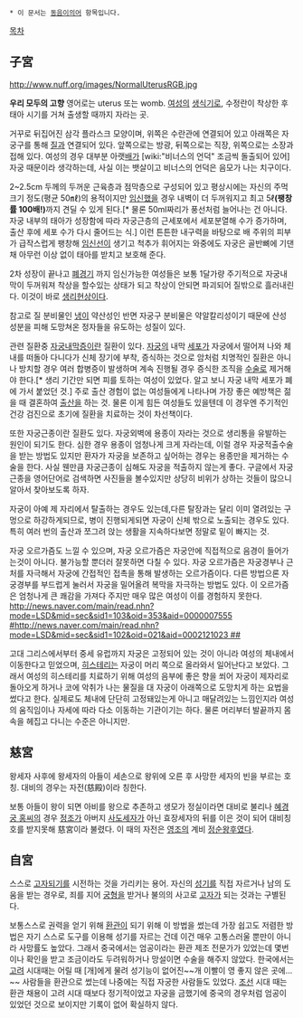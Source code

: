  * 이 문서는 [[동음이의어]] 항목입니다.

[[목차]]

== 子宮 ==

http://www.nuff.org/images/NormalUterusRGB.jpg

'''우리 모두의 고향'''
영어로는 uterus 또는 womb. [[여성]]의 [[생식기]]로, 수정란이 착상한 후 태아 시기를 거쳐 출생할 때까지 자라는 곳.

거꾸로 뒤집어진 삼각 플라스크 모양이며, 위쪽은 수란관에 연결되어 있고 아래쪽은 자궁구를 통해 [[질]]과 연결되어 있다. 앞쪽으로는 방광, 뒤쪽으로는 직장, 위쪽으로는 소장과 접해 있다. 여성의 경우 대부분 아랫[[배]]가 [wiki:"비너스의 언덕" 조금씩 돌출되어 있어] 자궁 때문이라 생각하는데, 사실 이는 뱃살이고 비너스의 언덕은 음모가 나는 치구이다.

2~2.5cm 두께의 두꺼운 근육층과 점막층으로 구성되어 있고 평상시에는 자신의 주먹 크기 정도(평균 50㎖)의 용적이지만 [[임신]]했을 경우 내벽이 더 두꺼워지고 최고 5ℓ'''(팽창률 100배!)'''까지 견딜 수 있게 된다.[* 물론 50ml짜리가 풍선처럼 늘어나는 건 아니다. 자궁 내부의 태아가 성장함에 따라 자궁근층의 근세포에서 세포분열해 수가 증가하며, 출산 후에 세포 수가 다시 줄어드는 식.] 이런 튼튼한 내구력을 바탕으로 배 주위의 피부가 급작스럽게 팽창해 [[임신선]]이 생기고 척추가 휘어지는 와중에도 자궁은 골반뼈에 기댄 채 아무런 이상 없이 태아를 받치고 보호해 준다.

2차 성장이 끝나고 [[폐경기]] 까지 임신가능한 여성들은 보통 1달가량 주기적으로 자궁내막이 두꺼워져 착상을 할수있는 상태가 되고 착상이 안되면 파괴되어 질밖으로 흘러내린다. 이것이 바로 [[생리]]현상이다.

참고로 질 분비물인 [[냉]]이 약산성인 반면 자궁구 분비물은 약알칼리성이기 때문에 산성 성분을 피해 도망쳐온 정자들을 유도하는 성질이 있다.

관련 질환중 [[자궁내막증]]이란 질환이 있다. [[자궁]]의 내막 [[세포]]가 자궁에서 떨어져 나와 체내를 떠돌아 다니다가 신체 장기에 부착, 증식하는 것으로 암처럼 치명적인 질환은 아니나 방치할 경우 여러 합병증이 발생하며 계속 진행될 경우 증식한 조직을 [[수술]]로 제거해야 한다.[* 생리 기간만 되면 피를 토하는 여성이 있었다. 알고 보니 자궁 내막 세포가 폐에 가서 붙었던 것.] 주로 출산 경험이 없는 여성들에게 나타나며 가장 좋은 예방책은 젊을 때 결혼하여 [[출산]]을 하는 것. 물론 이게 힘든 여성들도 있을텐데 이 경우엔 주기적인 건강 검진으로 초기에 질환을 치료하는 것이 차선책이다.

또한 자궁근종이란 질환도 있다. 자궁외벽에 용종이 자라는 것으로 생리통을 유발하는 원인이 되기도 한다. 심한 경우 용종이 엄청나게 크게 자라는데, 이럴 경우 자궁적출수술을 받는 방법도 있지만 환자가 자궁을 보존하고 싶어하는 경우는 용종만을 제거하는 수술을 한다. 사실 웬만큼 자궁근종이 심해도 자궁을 적출하지 않는게 좋다. 구글에서 자궁근종을 영어단어로 검색하면 사진들을 볼수있지만 상당히 비위가 상하는 것들이 많으니 알아서 찾아보도록 하자.

자궁이 아예 제 자리에서 탈출하는 경우도 있는데,다른 탈장과는 달리 이미 열려있는 구멍으로 하강하게되므로, 병이 진행되게되면 자궁이 신체 밖으로 노출되는 경우도 있다. 특히 여러 번의 출산과 쪼그려 앉는 생활을 지속하다보면 정말로 밑이 빠지는 것.

자궁 오르가즘도 느낄 수 있으며, 자궁 오르가즘은 자궁안에 직접적으로 음경이 들어가는것이 아니다. 불가능할 뿐더러 잘못하면 다칠 수 있다. 자궁 오르가즘은 자궁경부나 근처를 자극해서 자궁에 간접적인 접촉을 통해 발생하는 오르가즘이다. 다른 방법으론 자궁경부를 부드럽게 눌러서 자궁을 밀어올려 복막을 자극하는 방법도 있다. 이 오르가즘은 엄청나게 큰 쾌감을 가져다 주지만 매우 많은 여성이 이를 경험하지 못한다. [[http://news.naver.com/main/read.nhn?mode=LSD&mid=sec&sid1=103&oid=353&aid=0000007555 #]][[http://news.naver.com/main/read.nhn?mode=LSD&mid=sec&sid1=102&oid=021&aid=0002121023 ##]]

고대 그리스에서부터 중세 유럽까지 자궁은 고정되어 있는 것이 아니라 여성의 체내에서 이동한다고 믿었으며, [[히스테리]]는 자궁이 머리 쪽으로 올라와서 일어난다고 보았다. 그래서 여성의 히스테리를 치료하기 위해 여성의 음부에 좋은 향을 쐬어 자궁이 제자리로 돌아오게 하거나 코에 악취가 나는 물질을 대 자궁이 아래쪽으로 도망치게 하는 요법을 썼다고 한다.
실제로도 체내에 단단히 고정돼있는게 아니고 매달려있는 느낌인지라 여성의 움직임이나 자세에 따라 다소 이동하는 기관이기는 하다. 물론 머리부터 발끝까지 몸속을 헤집고 다니는 수준은 아니지만.

== 慈宮 ==
왕세자 사후에 왕세자의 아들이 세손으로 왕위에 오른 후 사망한 세자의 빈을 부르는 호칭. 대비의 경우는 자전(慈殿)이라 칭한다.

보통 아들이 왕이 되면 아비를 왕으로 추존하고 생모가 정실이라면 대비로 불리나 [[혜경궁 홍씨]]의 경우 [[정조]]가 아버지 [[사도세자]]가 아닌 효장세자의 뒤를 이은 것이 되어 대비칭호를 받지못해 慈宮이라 불렸다. 이 때의 자전은 [[영조]]의 계비 [[정순왕후]]였다.

== 自宮 ==
스스로 [[고자되기]]를 시전하는 것을 가리키는 용어. 자신의 [[성기]]를 직접 자르거나 남의 도움을 받는 경우로, 죄를 지어 [[궁형]]을 받거나 불의의 사고로 [[고자]]가 되는 것과는 구별된다.

보통스스로 권력을 얻기 위해 [[환관]]이 되기 위해 이 방법을 썼는데 가장 쉽고도 저렴한 방법은 자기 스스로 도구를 이용해 성기를 자르는 건데 이건 매우 고통스러울 뿐만이 아니라 사망률도 높았다. 그래서 중국에서는 엄공이라는 환관 제조 전문가가 있었는데 몇번이나 확인을 받고 조금이라도 두려워하거나 망설이면 수술을 해주지 않았다. 한국에서는 [[고려]] 시대때는 어릴 때 [개]에게 물려 성기능이 없어진~~개 이빨이 영 좋지 않은 곳에…~~ 사람들을 환관으로 썼는데 나중에는 직접 자궁한 사람들도 있었다. [[조선]] 시대 때는 환관 채용이 고려 시대 때보다 정기적이었고 자궁을 금했기에 중국의 경우처럼 엄공이 있었던 것으로 보이지만 기록이 없어 확실하지 않다.
